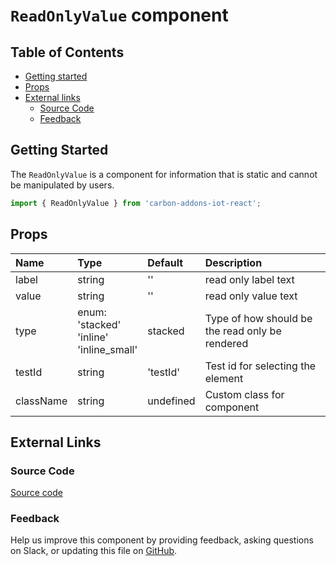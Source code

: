 # `ReadOnlyValue` component

## Table of Contents

- [Getting started](#getting-started)
- [Props](#props)
- [External links](#external-links)
  - [Source Code](#source-code)
  - [Feedback](#feedback)

## Getting Started

The `ReadOnlyValue` is a component for information that is static and cannot be manipulated by users.

```jsx
import { ReadOnlyValue } from 'carbon-addons-iot-react';
```

## Props

| Name      | Type                                                        | Default   | Description                                     |
| :-------- | :---------------------------------------------------------- | :-------- | :---------------------------------------------- |
| label     | string                                                      | ''        | read only label text                            |
| value     | string                                                      | ''        | read only value text                            |
| type      | enum: <br/>'stacked'<br/>'inline'<br/> 'inline_small' <br/> | stacked   | Type of how should be the read only be rendered |
| testId    | string                                                      | 'testId'  | Test id for selecting the element               |
| className | string                                                      | undefined | Custom class for component                      |

## External Links

### Source Code

[Source code](https://github.com/carbon-design-system/carbon-addons-iot-react/tree/next/packages/react/src/components/ReadOnlyValue)

### Feedback

Help us improve this component by providing feedback, asking questions on Slack, or updating this file on
[GitHub](https://github.com/carbon-design-system/carbon-addons-iot-react/tree/next/packages/react/src/components/ReadOnlyValue/ReadOnlyValue.mdx).
